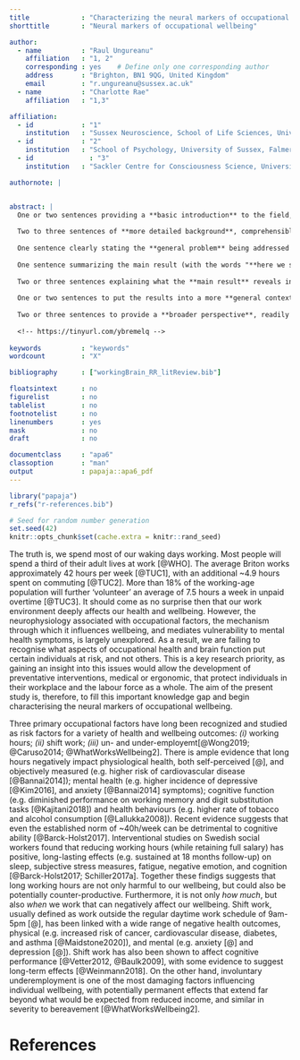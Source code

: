```yaml
---
title             : "Characterizing the neural markers of occupational wellbeing"
shorttitle        : "Neural markers of occupational wellbeing"

author: 
  - name          : "Raul Ungureanu"
    affiliation   : "1, 2"
    corresponding : yes    # Define only one corresponding author
    address       : "Brighton, BN1 9QG, United Kingdom"
    email         : "r.ungureanu@sussex.ac.uk"
  - name          : "Charlotte Rae"
    affiliation   : "1,3"

affiliation:
  - id            : "1"
    institution   : "Sussex Neuroscience, School of Life Sciences, University of Sussex, Falmer, UK"
  - id            : "2"
    institution   : "School of Psychology, University of Sussex, Falmer, UK"
  - id              : "3"
    institution   : "Sackler Centre for Consciousness Science, University of Sussex, Falmer, UK"

authornote: |


abstract: |
  One or two sentences providing a **basic introduction** to the field,  comprehensible to a scientist in any discipline.
  
  Two to three sentences of **more detailed background**, comprehensible  to scientists in related disciplines.
  
  One sentence clearly stating the **general problem** being addressed by  this particular study.
  
  One sentence summarizing the main result (with the words "**here we show**" or their equivalent).
  
  Two or three sentences explaining what the **main result** reveals in direct comparison to what was thought to be the case previously, or how the  main result adds to previous knowledge.
  
  One or two sentences to put the results into a more **general context**.
  
  Two or three sentences to provide a **broader perspective**, readily comprehensible to a scientist in any discipline.
  
  <!-- https://tinyurl.com/ybremelq -->
  
keywords          : "keywords"
wordcount         : "X"

bibliography      : ["workingBrain_RR_litReview.bib"]

floatsintext      : no
figurelist        : no
tablelist         : no
footnotelist      : no
linenumbers       : yes
mask              : no
draft             : no

documentclass     : "apa6"
classoption       : "man"
output            : papaja::apa6_pdf
---
```


```r
library("papaja")
r_refs("r-references.bib")

```

```r
# Seed for random number generation
set.seed(42)
knitr::opts_chunk$set(cache.extra = knitr::rand_seed)
```

\begin{center}


    "How we spend our days is,
        of course
    how we spend our lives."
    
                        - Annie Dillard

\end{center}

The truth is, we spend most of our waking days working. Most people will spend a third of their adult lives at work [@WHO]. The average Briton works approximately 42 hours per week [@TUC1], with an additional ~4.9 hours spent on commuting [@TUC2]. More than 18% of the working-age population will further 'volunteer' an average of 7.5 hours a week in unpaid overtime [@TUC3]. It should come as no surprise then that our work environment deeply affects our health and wellbeing. However, the neurophysiology associated with occupational factors, the mechanism through which it influences wellbeing, and mediates vulnerability to mental health symptoms, is largely unexplored. As a result, we are failing to recognise what aspects of occupational health and brain function put certain individuals at risk, and not others. This is a key research priority, as gaining an insight into this issues would allow the development of preventative interventions, medical or ergonomic, that protect individuals in their workplace and the labour force as a whole. The aim of the present study is, therefore, to fill this important knowledge gap and begin characterising the neural markers of occupational wellbeing.


Three primary occupational factors have long been recognized and studied as risk factors for a variety of health and wellbeing outcomes: *(i)* working hours; *(ii)* shift work; *(iii)* un- and under-employemt[@Wong2019; @Caruso2014; @WhatWorksWellbeing2]. There is ample evidence that long hours negatively impact physiological health, both self-perceived [@], and objectively measured (e.g. higher risk of cardiovascular disease [@Bannai2014]); mental health (e.g. higher incidence of depressive [@Kim2016], and anxiety [@Bannai2014] symptoms); cognitive function (e.g. diminished performance on working memory and digit substitution tasks [@Kajitani2018]) and health behaviours (e.g. higher rate of tobacco and alcohol consumption [@Lallukka2008]). Recent evidence suggests that even the established norm of ~40h/week can be detrimental to cognitive ability [@Barck-Holst2017]. Interventional studies on Swedish social workers found that reducing working hours (while retaining full salary) has positive, long-lasting effects (e.g. sustained at 18 months follow-up) on sleep, subjective stress measures, fatigue, negative emotion, and cognition [@Barck-Holst2017; Schiller2017a]. Together these findigs suggests that long working hours are not only harmful to our wellbeing, but could also be potentially counter-productive. Furthermore, it is not only *how much*, but also *when* we work that can negatively affect our wellbeing. Shift work, usually defined as work outside the regular daytime work schedule of 9am-5pm [@], has been linked with a wide range of negative health outcomes, physical (e.g. increased risk of cancer, cardiovascular disease, diabetes, and asthma [@Maidstone2020]), and mental (e.g. anxiety [@] and depression [@]). Shift work has also been shown to affect cognitive performance [@Vetter2012, @Baulk2009], with some evidence to suggest long-term effects [@Weinmann2018]. On the other hand, involuntary underemployment is one of the most damaging factors influencing individual wellbeing, with potentially permanent effects that extend far beyond what would be expected from reduced income, and similar in severity to bereavement [@WhatWorksWellbeing2].


\newpage

# References

\begingroup
\setlength{\parindent}{-0.5in}
\setlength{\leftskip}{0.5in}

<div id="refs" custom-style="Bibliography"></div>
\endgroup
